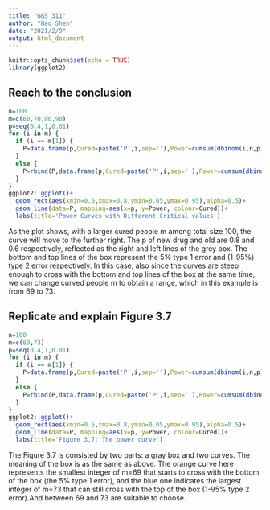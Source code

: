 ```yaml
---
title: "G&S 311"
author: "Hao Shen"
date: "2021/2/9"
output: html_document
---
```

```r
knitr::opts_chunk$set(echo = TRUE)
library(ggplot2)
```
## Reach to the conclusion

```r
n=100
m=c(60,70,80,90)
p=seq(0.4,1,0.01)
for (i in m) {
  if (i == m[1]) {
    P=data.frame(p,Cured=paste('P',i,sep=''),Power=cumsum(dbinom(i,n,p)))
  }
  else {
    P=rbind(P,data.frame(p,Cured=paste('P',i,sep=''),Power=cumsum(dbinom(i,n,p))))
  }
}
ggplot2::ggplot()+
  geom_rect(aes(xmin=0.6,xmax=0.8,ymin=0.05,ymax=0.95),alpha=0.5)+
  geom_line(data=P, mapping=aes(x=p, y=Power, colour=Cured))+
  labs(title='Power Curves with Different Critical values')
```

As the plot shows, with a larger cured people m among total size 100, the curve will move to the further right. The p of new drug and old are 0.8 and 0.6 respectively, reflected as the right and left lines of the grey box. The bottom and top lines of the box represent the 5% type 1 error and (1-95%) type 2 error respectively. In this case, also since the curves are steep enough to cross with the bottom and top lines of the box at the same time, we can change curved people m to obtain a range, which in this example is from 69 to 73.

## Replicate and explain Figure 3.7

```r
n=100
m=c(69,73)
p=seq(0.4,1,0.01)
for (i in m) {
  if (i == m[1]) {
    P=data.frame(p,Cured=paste('P',i,sep=''),Power=cumsum(dbinom(i,n,p)))
  }
  else {
    P=rbind(P,data.frame(p,Cured=paste('P',i,sep=''),Power=cumsum(dbinom(i,n,p))))
  }
}
ggplot2::ggplot()+
  geom_rect(aes(xmin=0.6,xmax=0.8,ymin=0.05,ymax=0.95),alpha=0.5)+
  geom_line(data=P, mapping=aes(x=p, y=Power, colour=Cured))+
  labs(title='Figure 3.7: The power curve')
```

The Figure 3.7 is consisted by two parts: a gray box and two curves. The meaning of the box is as the same as above. The orange curve here represents the smallest integer of m=69 that starts to cross with the bottom of the box (the 5% type 1 error), and the blue one indicates the largest integer of m=73 that can still cross with the top of the box (1-95% type 2 error).And between 69 and 73 are suitable to choose.